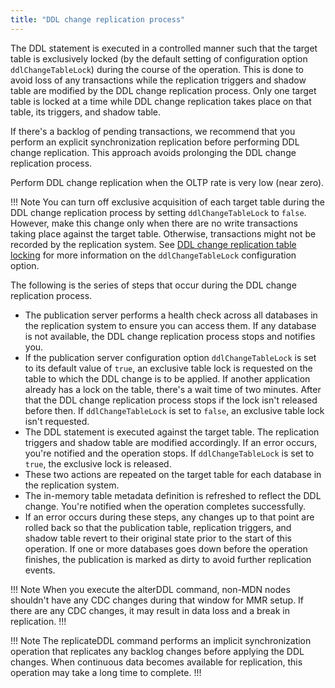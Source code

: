 ```yaml
---
title: "DDL change replication process"
---
```


<div id="ddl_change_replication" class="registered_link"></div>

The DDL statement is executed in a controlled manner such that the target table is exclusively locked (by the default setting of configuration option `ddlChangeTableLock`) during the course of the operation. This is done to avoid loss of any transactions while the replication triggers and shadow table are modified by the DDL change replication process. Only one target table is locked at a time while DDL change replication takes place on that table, its triggers, and shadow table.

If there's a backlog of pending transactions, we recommend that you perform an explicit synchronization replication before performing DDL change replication. This approach avoids prolonging the DDL change replication process.

Perform DDL change replication when the OLTP rate is very low (near zero).

!!! Note
    You can turn off exclusive acquisition of each target table during the DDL change replication process by setting `ddlChangeTableLock` to `false`. However, make this change only when there are no write transactions taking place against the target table. Otherwise, transactions might not be recorded by the replication system. See [DDL change replication table locking](../../10_appendix/04_miscellaneous_xdb_processing_topics/01_publications_and_subscriptions_server_conf_options/11_ddl_change_replication_table_locking/#ddl_change_replication_table_locking) for more information on the `ddlChangeTableLock` configuration option.

The following is the series of steps that occur during the DDL change replication process.

-   The publication server performs a health check across all databases in the replication system to ensure you can access them. If any database is not available, the DDL change replication process stops and notifies you.
-   If the publication server configuration option `ddlChangeTableLock` is set to its default value of `true`, an exclusive table lock is requested on the table to which the DDL change is to be applied. If another application already has a lock on the table, there's a wait time of two minutes. After that the DDL change replication process stops if the lock isn't released before then. If `ddlChangeTableLock` is set to `false`, an exclusive table lock isn't requested.
-   The DDL statement is executed against the target table. The replication triggers and shadow table are modified accordingly. If an error occurs, you're notified and the operation stops. If `ddlChangeTableLock` is set to `true`, the exclusive lock is released.
-   These two actions are repeated on the target table for each database in the replication system.
-   The in-memory table metadata definition is refreshed to reflect the DDL change. You're notified when the operation completes successfully.
-   If an error occurs during these steps, any changes up to that point are rolled back so that the publication table, replication triggers, and shadow table revert to their original state prior to the start of this operation. If one or more databases goes down before the operation finishes, the publication is marked as dirty to avoid further replication events.

!!! Note
   When you execute the alterDDL command, non-MDN nodes shouldn't have any CDC changes during that window for MMR setup. If there are any CDC changes, it may result in data loss and a break in replication. 
!!!

!!! Note
   The replicateDDL command performs an implicit synchronization operation that replicates any backlog changes before applying the DDL changes. When continuous data becomes available for replication, this operation may take a long time to complete. 
!!!
